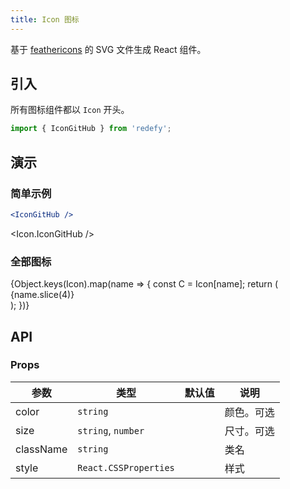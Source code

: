 ```yaml
---
title: Icon 图标
---
```



基于 [feathericons](https://feathericons.com/) 的 SVG 文件生成 React 组件。

## 引入

所有图标组件都以 `Icon` 开头。

```jsx
import { IconGitHub } from 'redefy';
```

## 演示

### 简单示例

```jsx
<IconGitHub />
```

<Icon.IconGitHub />

### 全部图标

<div
  style={{
    borderTop: '1px solid #dadde1',
    borderLeft: '1px solid #dadde1',
  }}
>
  {Object.keys(Icon).map(name => {
    const C = Icon[name];
    return (
      <div
        key={name}
        style={{
          display: 'inline-flex',
          flexDirection: 'column',
          alignItems: 'center',
          width: '33.33%',
          padding: '15px 0',
          borderRight: '1px solid #dadde1',
          borderBottom: '1px solid #dadde1',
        }}
      >
        <C />
        <div style={{ marginTop: '10px' }}>{name.slice(4)}</div>
      </div>
    );
  })}
</div>

## API

### Props

| 参数 | 类型 | 默认值 | 说明 |
|-----|------|-------|-----|
| color | `string` | | 颜色。可选 |
| size | `string`, `number` | | 尺寸。可选 |
| className | `string` | | 类名 |
| style | `React.CSSProperties` | | 样式 |
